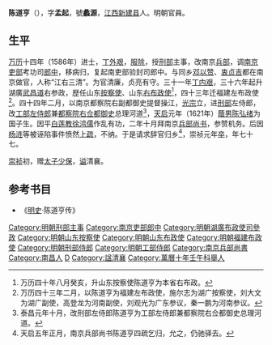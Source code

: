 {{Otheruses|other=稱為陈道亨的其他人物|陈用宾}}
{{明清人物信息框
| 姓名 = 陳道亨
| 原名 =
| 圖片名稱= 
| 圖片大小 =
| 圖片說明 = 
| 最高職務 =南京參贊機務兵部尚書
| 國家 = 大明 
| 爵位 =
| 籍貫 = 江西新建县
| 族裔 = 
| 字號 = 字孟起，號蠡源
| 諡號 =
| 出生日期 = 嘉靖三十一年壬子十月十九日
| 出生地點 = <!---江西新建县--->
| 逝世日期 = 崇祯元年六月二十五日
| 逝世地點 =
| 墓葬 =
| 配偶 = 元配劉氏，封夫人；副室周氏、赵氏
| 親屬 = （子）陳弘绪（字士業）、陈弘綸、
| 出身 =
* 萬曆十年壬午科举人
* 萬曆十四年丙戌科進士出身
| 經歷 =
| 著作 =  
}}
'''陈道亨'''（{{bd|1552年||1628年|catIdx=}}），字'''孟起'''，號'''蠡源'''，[[江西|江西]][[新建县|新建县]]人。明朝官員。

== 生平 ==
[[万历|万历]]十四年（1586年）进士，[[丁外艱|丁外艰]]，[[服除|服除]]，授[[刑部|刑部]]主事，改南京[[兵部|兵部]]，调[[南京|南京]][[吏部|吏部]]考功司[[郎中|郎中]]，移病归，复起南吏部验封司郎中。与同乡[[邓以赞|邓以赞]]、[[衷贞吉|衷贞吉]]都在南京做官，人称“江右三清”。为官清廉，贞亮有守。三十一年[[丁內艱|丁内艰]]，三十六年起升湖廣[[武昌道|武昌道]]右参政，歴任山东[[按察使|按察使]]、山东[[右布政使|右布政使]]<ref>万历四十年八月癸亥，升山东按察使陈道亨为本省右布政。</ref>，四十三年迁福建左布政使<ref>万历四十三年二月，以陈道亨为福建左布政使，施尔志为湖广按察使，刘大文为湖广副使，高登龙为河南副使，刘观光为广东参议，秦一鹏为河南参议。</ref>。四十四年二月，以南京都察院右副都御史提督操江，[[明光宗|光宗]]立，进[[刑部|刑部]]左侍郎，改[[工部左侍郎|工部左侍郎]]兼[[都察院|都察院]][[右僉都御史|右佥都御史]]总理河道<ref>泰昌元年十月，改刑部左侍郎陈道亨为工部左侍郎兼都察院右佥都御史总理河道。</ref>，[[天启|天启]]元年（1621年）[[兒子|蔭男]][[陈弘绪|陈弘绪]]为国子生。因平[[白莲教|白莲教]][[徐鸿儒|徐鸿儒]]作乱有功，二年十月拜南京[[兵部尚书|兵部尚书]]，参赞机务。后因[[杨涟|杨涟]]等被诬陷事件愤然[[上疏|上疏]]，不纳。于是请求辞官归乡<ref>天启五年正月，南京兵部尚书陈道亨四疏乞归，允之，仍驰驿去。</ref>，崇祯元年[[死亡|卒]]，年七十七。

[[崇祯|崇祯]]初，赠[[太子少保|太子少保]]，[[谥号|谥]]清襄。

== 参考书目 ==
{{reflist}}
*《[[明史|明史]]·陈道亨传》

{{並稱|江右三清|[[衷貞吉|衷貞吉]] - '''陳道亨''' - [[鄧以贊|鄧以贊]]}}
{{萬曆十四年丙戌科殿試金榜}}
{{Authority control}}
{{DEFAULTSORT:Chen陳}}
[[Category:明朝刑部主事|Category:明朝刑部主事]]
[[Category:南京吏部郎中|Category:南京吏部郎中]]
[[Category:明朝湖廣布政使司參政|Category:明朝湖廣布政使司參政]]
[[Category:明朝山东按察使|Category:明朝山东按察使]]
[[Category:明朝山东布政使|Category:明朝山东布政使]]
[[Category:明朝福建布政使|Category:明朝福建布政使]]
[[Category:明朝刑部侍郎|Category:明朝刑部侍郎]]
[[Category:明朝工部侍郎|Category:明朝工部侍郎]]
[[Category:南京兵部尚書|Category:南京兵部尚書]]
[[Category:南昌人|Category:南昌人]]
[[Category:陈姓|D]]
[[Category:諡清襄|Category:諡清襄]]
[[Category:萬曆十年壬午科舉人|Category:萬曆十年壬午科舉人]]
